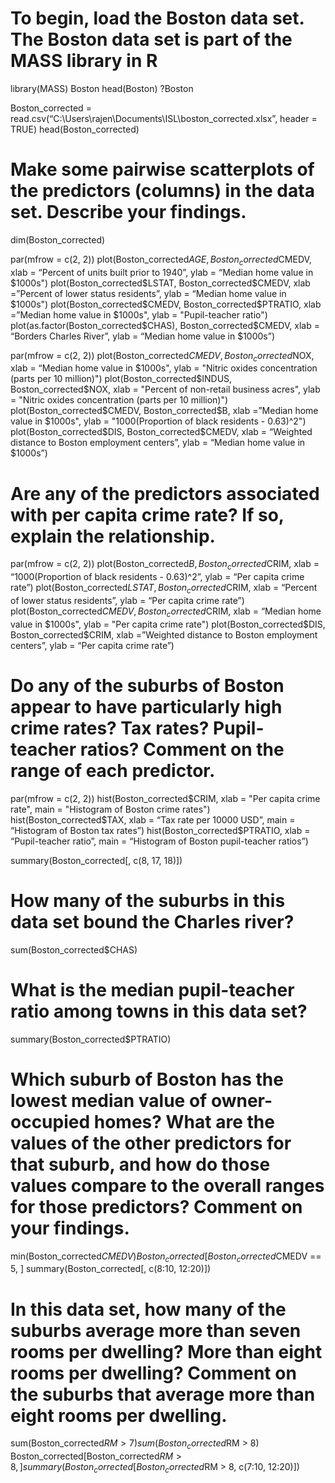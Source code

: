 # To begin, load the Boston data set. The Boston data set is part of the MASS library in R

library(MASS)
Boston
head(Boston)
?Boston

Boston_corrected = read.csv("C:\\Users\\rajen\\Documents\\ISL\\boston_corrected.xlsx", header = TRUE)
head(Boston_corrected)


# Make some pairwise scatterplots of the predictors (columns) in the data set. Describe your findings.

dim(Boston_corrected)

par(mfrow = c(2, 2))
plot(Boston_corrected$AGE, Boston_corrected$CMEDV, xlab = "Percent of units built prior to 1940", ylab = "Median home value in $1000s")
plot(Boston_corrected$LSTAT, Boston_corrected$CMEDV, xlab = "Percent of lower status residents", ylab = "Median home value in $1000s")
plot(Boston_corrected$CMEDV, Boston_corrected$PTRATIO, xlab = "Median home value in $1000s", ylab = "Pupil-teacher ratio")
plot(as.factor(Boston_corrected$CHAS), Boston_corrected$CMEDV, xlab = "Borders Charles River", ylab = "Median home value in $1000s")



par(mfrow = c(2, 2))
plot(Boston_corrected$CMEDV, Boston_corrected$NOX, xlab = "Median home value in $1000s", ylab = "Nitric oxides concentration (parts per 10 million)")
plot(Boston_corrected$INDUS, Boston_corrected$NOX, xlab = "Percent of non-retail business acres", ylab = "Nitric oxides concentration (parts per 10 million)")
plot(Boston_corrected$CMEDV, Boston_corrected$B, xlab = "Median home value in $1000s", ylab = "1000(Proportion of black residents - 0.63)^2")
plot(Boston_corrected$DIS, Boston_corrected$CMEDV, xlab = "Weighted distance to Boston employment centers", ylab = "Median home value in $1000s")


# Are any of the predictors associated with per capita crime rate? If so, explain the relationship.
par(mfrow = c(2, 2))
plot(Boston_corrected$B, Boston_corrected$CRIM, xlab = "1000(Proportion of black residents - 0.63)^2", ylab = "Per capita crime rate")
plot(Boston_corrected$LSTAT, Boston_corrected$CRIM, xlab = "Percent of lower status residents", ylab = "Per capita crime rate")
plot(Boston_corrected$CMEDV, Boston_corrected$CRIM, xlab = "Median home value in $1000s", ylab = "Per capita crime rate")
plot(Boston_corrected$DIS, Boston_corrected$CRIM, xlab = "Weighted distance to Boston employment centers", ylab = "Per capita crime rate")

# Do any of the suburbs of Boston appear to have particularly high crime rates? Tax rates? Pupil-teacher ratios? Comment on the range of each predictor.

par(mfrow = c(2, 2))
hist(Boston_corrected$CRIM, xlab = "Per capita crime rate", main = "Histogram of Boston crime rates")
hist(Boston_corrected$TAX, xlab = "Tax rate per 10000 USD", main = "Histogram of Boston tax rates")
hist(Boston_corrected$PTRATIO, xlab = "Pupil-teacher ratio", main = "Histogram of Boston pupil-teacher ratios")

summary(Boston_corrected[, c(8, 17, 18)])

# How many of the suburbs in this data set bound the Charles river?

sum(Boston_corrected$CHAS)

# What is the median pupil-teacher ratio among towns in this data set?
summary(Boston_corrected$PTRATIO)


# Which suburb of Boston has the lowest median value of owner-occupied homes? What are the values of the other predictors for that suburb, and how do those values compare to the overall ranges for those predictors? Comment on your findings.

min(Boston_corrected$CMEDV)
Boston_corrected[Boston_corrected$CMEDV == 5, ]
summary(Boston_corrected[, c(8:10, 12:20)])

# In this data set, how many of the suburbs average more than seven rooms per dwelling? More than eight rooms per dwelling? Comment on the suburbs that average more than eight rooms per dwelling.

sum(Boston_corrected$RM > 7)
sum(Boston_corrected$RM > 8)
Boston_corrected[Boston_corrected$RM > 8, ]
summary(Boston_corrected[Boston_corrected$RM > 8, c(7:10, 12:20)])